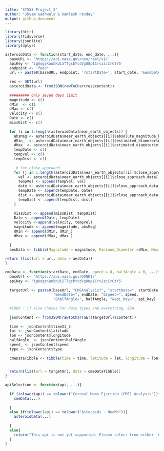 ```yaml
---
title: "ST558 Project 2"
author: "Shyam Gadhwala & Kamlesh Pandey"
output: github_document
---
```




```r
library(httr)
library(tidyverse)
library(jsonlite)
library(dplyr)

```




```r

asteroidData <- function(start_date, end_date, ...){
  baseURL <- 'https://api.nasa.gov/neo/rest/v1/'
  apiKey <- 'igUogzKaubKUi5TTgsbYcdVgU8pICrvizcCrCtY5'
  endpoint <- 'feed'
  url <- paste0(baseURL, endpoint, '?startDate=', start_date, '&endDate=', end_date,'&api_key=', apiKey)
  
  res <- GET(url)
  asteroidData <- fromJSON(rawToChar(res$content))
  
  ######### only seven days limit
  magnitude <- c()
  dMin  <- c()
  dMax <- c()
  velocity <- c()
  Date <- c()
  missDist <- c()
  
  for (i in 1:length(asteroidData$near_earth_objects)) {
    absMag <- asteroidData$near_earth_objects[[i]]$absolute_magnitude_h
    dMin_  <- asteroidData$near_earth_objects[[i]]$estimated_diameter$miles$estimated_diameter_min
    dMax_ <- asteroidData$near_earth_objects[[i]]$estimated_diameter$miles$estimated_diameter_max
    tempDate <- c()
    tempVel <- c()
    tempDist <- c()
    
     # for close approach
    for (j in 1:length(asteroidData$near_earth_objects[[i]]$close_approach_data)){
      vel <- asteroidData$near_earth_objects[[i]]$close_approach_data[[j]]$relative_velocity$miles_per_hour
      tempVel <- append(tempVel, vel)
      date <- asteroidData$near_earth_objects[[i]]$close_approach_data[[j]]$close_approach_date
      tempDate <- append(tempDate, date)
      dist <- asteroidData$near_earth_objects[[i]]$close_approach_data[[j]]$miss_distance$miles
      tempDist <- append(tempDist, dist)
    }
    
    missDist <- append(missDist, tempDist)
    Date <- append(Date, tempDate)
    velocity <-append(velocity, tempVel)
    magnitude <- append(magnitude, absMag)
    dMin <- append(dMin, dMin_)
    dMax <- append(dMax, dMax_)
    
  }
  aesData <- tibble(Magnitude = magnitude, Minimum_Diameter =dMin, Maximum_Diameter = dMax, Approach_Velocity = velocity, Approach_Date = Date, Miss_Distance = missDist)
  
return (list(url = url, data = aesData))
}
```





```r

cmeData <- function(startDate, endDate, speed = 0, halfAngle = 0, ...){
  baseUrl <- 'https://api.nasa.gov/DONKI/'
  apiKey <- 'igUogzKaubKUi5TTgsbYcdVgU8pICrvizcCrCtY5'
  
  targetUrl <- paste0(baseUrl, "CMEAnalysis?", "startDate=", startDate, 
                      "&endDate=", endDate, "&speed=", speed,
                      "&halfAngle=", halfAngle, "&api_key=", api_key)
  
  #TODO - if else checks for data types and everything, EDA
  
  jsonContent <- fromJSON(rawToChar(GET(targetUrl)$content))
  
  time <- jsonContent$time21_5
  lat <- jsonContent$latitude
  lon <- jsonContent$longitude
  halfAngle_ <- jsonContent$halfAngle
  speed_ <- jsonContent$speed
  type <- jsonContent$type
  
  cmeDataTibble <- tibble(time = time, latitude = lat, longitude = lon, halfAngle = halfAngle_,speed = speed_, type = type)

  
  return(list(url = targetUrl, data = cmeDataTibble))
}

```


```r
apiSelection <- function(api, ...){
  
  if (tolower(api) == tolower("Coronal Mass Ejection (CME) Analysis")){
    cmeData(...)
    
  }
  else if(tolower(api) == tolower("Asteroids - NeoWs")){
    asteroidData(...)
    
  }
  else{
    return("This api is not yet supported. Please select from either 'Coronal Mass Ejection (CME) Analysis' or 'Interplanetary Shock (IPS)'.")
  }
}

```

